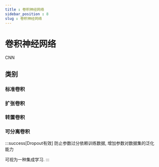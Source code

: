 ```yaml
---
title : 卷积神经网络
sidebar_position : 8
slug : 卷积神经网络
---
```

# 卷积神经网络


CNN

## 类别

### 标准卷积

### 扩张卷积

### 转置卷积

### 可分离卷积

:::success[Dropout有效]
防止参数过分依赖训练数据, 增加参数对数据集的泛化能力

可视为一种集成学习.
:::



